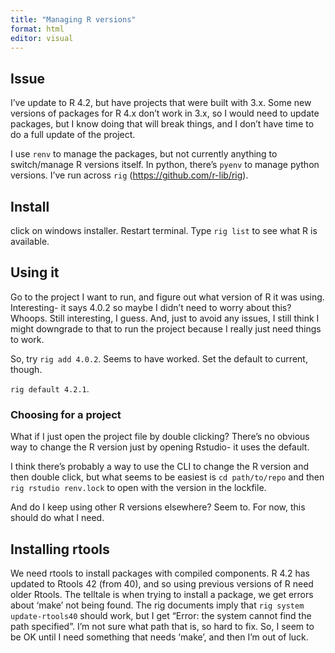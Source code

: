 ```yaml
---
title: "Managing R versions"
format: html
editor: visual
---
```


## Issue

I've update to R 4.2, but have projects that were built with 3.x. Some new versions of packages for R 4.x don't work in 3.x, so I would need to update packages, but I know doing that will break things, and I don't have time to do a full update of the project.

I use `renv` to manage the packages, but not currently anything to switch/manage R versions itself. In python, there's `pyenv` to manage python versions. I've run across `rig` (<https://github.com/r-lib/rig>).

## Install

click on windows installer. Restart terminal. Type `rig list` to see what R is available.

## Using it

Go to the project I want to run, and figure out what version of R it was using. Interesting- it says 4.0.2 so maybe I didn't need to worry about this? Whoops. Still interesting, I guess. And, just to avoid any issues, I still think I might downgrade to that to run the project because I really just need things to work.

So, try `rig add 4.0.2`. Seems to have worked. Set the default to current, though.

`rig default 4.2.1`.

### Choosing for a project

What if I just open the project file by double clicking? There's no obvious way to change the R version just by opening Rstudio- it uses the default.

I think there's probably a way to use the CLI to change the R version and then double click, but what seems to be easiest is `cd path/to/repo` and then `rig rstudio renv.lock` to open with the version in the lockfile.

And do I keep using other R versions elsewhere? Seem to. For now, this should do what I need.

## Installing rtools

We need rtools to install packages with compiled components. R 4.2 has updated to Rtools 42 (from 40), and so using previous versions of R need older Rtools. The telltale is when trying to install a package, we get errors about 'make' not being found. The rig documents imply that `rig system update-rtools40` should work, but I get "Error: the system cannot find the path specified". I'm not sure what path that is, so hard to fix. So, I seem to be OK until I need something that needs 'make', and then I'm out of luck.
